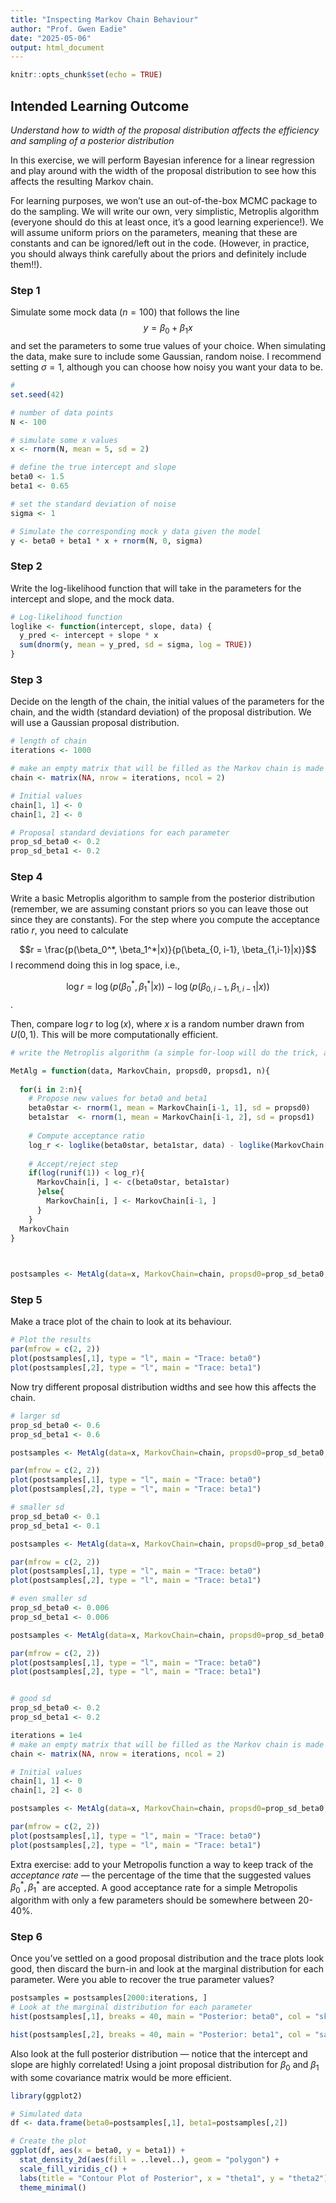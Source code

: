 ---
title: "Inspecting Markov Chain Behaviour"
author: "Prof. Gwen Eadie"
date: "2025-05-06"
output: html_document
---

```{r setup, include=FALSE}
knitr::opts_chunk$set(echo = TRUE)
```

## Intended Learning Outcome 

_Understand how to width of the proposal distribution affects the efficiency and sampling of a posterior distribution_


In this exercise, we will perform Bayesian inference for a linear regression and play around with the width of the proposal distribution to see how this affects the resulting Markov chain. 

For learning purposes, we won't use an out-of-the-box MCMC package to do the sampling. We will write our own, very simplistic, Metroplis algorithm (everyone should do this at least once, it's a good learning experience!). We will assume uniform priors on the parameters, meaning that these are constants and can be ignored/left out in the code. (However, in practice, you should always think carefully about the priors and definitely include them!!).

### Step 1

Simulate some mock data ($n=100$) that follows the line $$y = \beta_0 + \beta_1 x$$ and set the parameters to some true values of your choice. When simulating the data, make sure to include some Gaussian, random noise. I recommend setting $\sigma=1$, although you can choose how noisy you want your data to be.

```{r}
# 
set.seed(42)

# number of data points
N <- 100

# simulate some x values
x <- rnorm(N, mean = 5, sd = 2)

# define the true intercept and slope
beta0 <- 1.5
beta1 <- 0.65

# set the standard deviation of noise
sigma <- 1

# Simulate the corresponding mock y data given the model
y <- beta0 + beta1 * x + rnorm(N, 0, sigma)
```


### Step 2

Write the log-likelihood function that will take in the parameters for the intercept and slope, and the mock data. 

```{r}
# Log-likelihood function
loglike <- function(intercept, slope, data) {
  y_pred <- intercept + slope * x
  sum(dnorm(y, mean = y_pred, sd = sigma, log = TRUE))
}
```


### Step 3

Decide on the length of the chain, the initial values of the parameters for the chain, and the width (standard deviation) of the proposal distribution. We will use a Gaussian proposal distribution. 

```{r}
# length of chain
iterations <- 1000

# make an empty matrix that will be filled as the Markov chain is made
chain <- matrix(NA, nrow = iterations, ncol = 2)

# Initial values
chain[1, 1] <- 0
chain[1, 2] <- 0

# Proposal standard deviations for each parameter
prop_sd_beta0 <- 0.2
prop_sd_beta1 <- 0.2
```


### Step 4


Write a basic Metroplis algorithm to sample from the posterior distribution (remember, we are assuming constant priors so you can leave those out since they are constants). For the step where you compute the acceptance ratio $r$, you need to calculate

$$r = \frac{p(\beta_0^*, \beta_1^*|x)}{p(\beta_{0, i-1}, \beta_{1,i-1}|x)}$$
I recommend doing this in log space, i.e.,

$$\log{r} = \log{(p(\beta_0^*, \beta_1^*|x))} - \log{(p(\beta_{0, i-1}, \beta_{1,i-1}|x))}$$.


Then, compare $\log{r}$ to $\log{(x)}$, where $x$ is a random number drawn from $U(0,1)$. This will be more computationally efficient.


```{r}
# write the Metroplis algorithm (a simple for-loop will do the trick, and should be very quick for this model)

MetAlg = function(data, MarkovChain, propsd0, propsd1, n){
  
  for(i in 2:n){
    # Propose new values for beta0 and beta1
    beta0star <- rnorm(1, mean = MarkovChain[i-1, 1], sd = propsd0)
    beta1star  <- rnorm(1, mean = MarkovChain[i-1, 2], sd = propsd1)
  
    # Compute acceptance ratio
    log_r <- loglike(beta0star, beta1star, data) - loglike(MarkovChain[i-1,1], MarkovChain[i-1, 2], data)
  
    # Accept/reject step
    if(log(runif(1)) < log_r){
      MarkovChain[i, ] <- c(beta0star, beta1star)
      }else{
        MarkovChain[i, ] <- MarkovChain[i-1, ]
      }
    }
  MarkovChain
}
  


postsamples <- MetAlg(data=x, MarkovChain=chain, propsd0=prop_sd_beta0, propsd1 = prop_sd_beta1, n=iterations)
```


### Step 5


Make a trace plot of the chain to look at its behaviour.

```{r}
# Plot the results
par(mfrow = c(2, 2))
plot(postsamples[,1], type = "l", main = "Trace: beta0")
plot(postsamples[,2], type = "l", main = "Trace: beta1")

```


Now try different proposal distribution widths and see how this affects the chain. 
```{r}
# larger sd
prop_sd_beta0 <- 0.6
prop_sd_beta1 <- 0.6

postsamples <- MetAlg(data=x, MarkovChain=chain, propsd0=prop_sd_beta0, propsd1 = prop_sd_beta1, n=iterations)

par(mfrow = c(2, 2))
plot(postsamples[,1], type = "l", main = "Trace: beta0")
plot(postsamples[,2], type = "l", main = "Trace: beta1")

# smaller sd
prop_sd_beta0 <- 0.1
prop_sd_beta1 <- 0.1

postsamples <- MetAlg(data=x, MarkovChain=chain, propsd0=prop_sd_beta0, propsd1 = prop_sd_beta1, n=iterations)

par(mfrow = c(2, 2))
plot(postsamples[,1], type = "l", main = "Trace: beta0")
plot(postsamples[,2], type = "l", main = "Trace: beta1")

# even smaller sd
prop_sd_beta0 <- 0.006
prop_sd_beta1 <- 0.006

postsamples <- MetAlg(data=x, MarkovChain=chain, propsd0=prop_sd_beta0, propsd1 = prop_sd_beta1, n=iterations)

par(mfrow = c(2, 2))
plot(postsamples[,1], type = "l", main = "Trace: beta0")
plot(postsamples[,2], type = "l", main = "Trace: beta1")


# good sd
prop_sd_beta0 <- 0.2
prop_sd_beta1 <- 0.2

iterations = 1e4
# make an empty matrix that will be filled as the Markov chain is made
chain <- matrix(NA, nrow = iterations, ncol = 2)

# Initial values
chain[1, 1] <- 0
chain[1, 2] <- 0

postsamples <- MetAlg(data=x, MarkovChain=chain, propsd0=prop_sd_beta0, propsd1 = prop_sd_beta1, n=iterations)

par(mfrow = c(2, 2))
plot(postsamples[,1], type = "l", main = "Trace: beta0")
plot(postsamples[,2], type = "l", main = "Trace: beta1")

```


Extra exercise: add to your Metropolis function a way to keep track of the _acceptance rate_ --- the percentage of the time that the suggested values $\beta_0^*,\beta_1^*$ are accepted. A good acceptance rate for a simple Metropolis algorithm with only a few parameters should be somewhere between 20-40\%.

### Step 6

Once you've settled on a good proposal distribution and the trace plots look good, then discard the burn-in and look at the marginal distribution for each parameter. Were you able to recover the true parameter values? 

```{r}
postsamples = postsamples[2000:iterations, ]
# Look at the marginal distribution for each parameter
hist(postsamples[,1], breaks = 40, main = "Posterior: beta0", col = "skyblue")

hist(postsamples[,2], breaks = 40, main = "Posterior: beta1", col = "salmon")

```


Also look at the full posterior distribution --- notice that the intercept and slope are highly correlated! Using a joint proposal distribution for $\beta_0$ and $\beta_1$ with some covariance matrix would be more efficient.

```{r}
library(ggplot2)

# Simulated data
df <- data.frame(beta0=postsamples[,1], beta1=postsamples[,2])

# Create the plot
ggplot(df, aes(x = beta0, y = beta1)) +
  stat_density_2d(aes(fill = ..level..), geom = "polygon") +
  scale_fill_viridis_c() +
  labs(title = "Contour Plot of Posterior", x = "theta1", y = "theta2") +
  theme_minimal()


```
